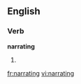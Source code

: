
==English==

===Verb===
'''narrating'''

# {{present participle of|[[narrate]]}}

[[fr:narrating]]
[[vi:narrating]]